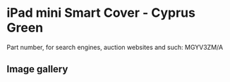 
# iPad mini Smart Cover - Cyprus Green

Part number, for search engines, auction websites and such: MGYV3ZM/A

## Image gallery

<div style={{ width: '100%', maxWidth: '768px' }}>
<GalleryComponent
    images={[
      {
        original: "/everysource/MGYV3.webp",
        thumbnail: "/everypreview/MGYV3.webp",
      }
    ]}
  />
</div>